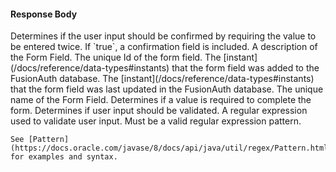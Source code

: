 
#### Response Body
<APIBlock>
  <APIField name="field.confirm" type="Boolean">
    Determines if the user input should be confirmed by requiring the value to be entered twice. If `true`, a confirmation field is included.
  </APIField>
  <APIField name="field.consentId" type="UUID">
<FormFieldConsentid />
  </APIField>
  <APIField name="field.control" type="String">
<FormFieldControl />
  </APIField>
  <APIField name="field.data" type="Object">
<FormFieldData />
  </APIField>
  <APIField name="field.description" type="String">
    A description of the Form Field.
  </APIField>
  <APIField name="field.id" type="UUID">
    The unique Id of the form field.
  </APIField>
  <APIField name="field.insertInstant" type="Long">
    The [instant](/docs/reference/data-types#instants) that the form field was added to the FusionAuth database.
  </APIField>
  <APIField name="field.key" type="String">
<FormFieldKey />
  </APIField>
  <APIField name="field.lastUpdateInstant" type="Long">
    The [instant](/docs/reference/data-types#instants) that the form field was last updated in the FusionAuth database.
  </APIField>
  <APIField name="field.name" type="String">
    The unique name of the Form Field.
  </APIField>
  <APIField name="field.options" type="Array<String>">
     <FormFieldOptions />
  </APIField>
  <APIField name="field.required" type="Boolean">
    Determines if a value is required to complete the form.
  </APIField>
  <APIField name="field.type" type="String">
<FormFieldType />
  </APIField>
  <APIField name="field.validator.enabled" type="Boolean">
    Determines if user input should be validated.
  </APIField>
  <APIField name="field.validator.expression" type="String">
    A regular expression used to validate user input. Must be a valid regular expression pattern.

    See [Pattern](https://docs.oracle.com/javase/8/docs/api/java/util/regex/Pattern.html) for examples and syntax.
  </APIField>
</APIBlock>

<JSON title="Example Response JSON" src="form-fields/response.json" />
